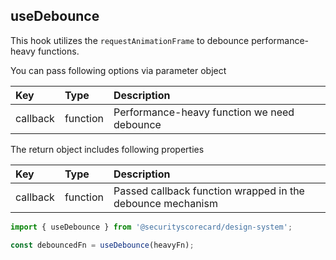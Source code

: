 
<Meta title="Hooks/useDebounce" />

## useDebounce

This hook utilizes the `requestAnimationFrame` to debounce performance-heavy functions.

You can pass following options via parameter object

| Key       | Type     | Description                                  |
| :-------- | :------- | :------------------------------------------- |
| callback  | function | Performance-heavy function we need debounce  |

The return object includes following properties

| Key       | Type      | Description                                                |
| :-------- | :-------- | :--------------------------------------------------------- |
| callback  | function  | Passed callback function wrapped in the debounce mechanism |

```js
import { useDebounce } from '@securityscorecard/design-system';

const debouncedFn = useDebounce(heavyFn);
```
